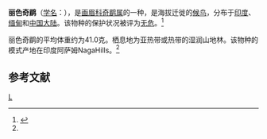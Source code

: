 {{Speciesbox 
| genus = Heterophasia
| species = pulchella
| status = LC | status_system = iucn3.1
| status_ref = <ref name=iucn>{{IUCN2008| assessors = [[BirdLife_International|BirdLife International]] | year = 2008 | id = 148773 | title = Heterophasia pulchella |downloaded = 2009-5-7}}</ref>
| image = Heterophasia pulchella.jpg
| authority = {{link-en|亨利·哈弗沙姆·戈德温-奥斯汀|Henry Haversham Godwin-Austen|Godwin-Austen}}, 1874<ref name='id3370'>{{cite web| url =http://www.bioinfo.cn/db05/BjdwSpecies.php?action=view&id=3370| title =丽色奇鹛| work =《中国动物物种编目数据库》| publisher =中国科学院微生物研究所| author =中国科学院动物研究所| accessdate =2009-04-04| deadurl =yes| archiveurl =https://web.archive.org/web/20160305040603/http://www.bioinfo.cn/db05/BjdwSpecies.php?action=view&id=3370| archivedate =2016-03-05}}</ref>
| range_map = 
}}

'''丽色奇鹛'''（[[学名|学名]]：{{lang|la|''Heterophasia pulchella''}}），是[[画眉科|画眉科]][[奇鹛属|奇鹛属]]的一种，是海拔迁徙的[[鸟类迁徙|候鸟]]，分布于[[印度|印度]]、[[缅甸|缅甸]]和[[中国大陆|中国大陆]]。该物种的保护状况被评为[[无危|无危]]。<ref>{{cite web|url=http://www.birdlife.org/datazone/speciesfactsheet.php?id=8027&m=0|title=Heterophasia pulchella|publisher=[[国际鸟盟|BirdLife.org]]|accessdate=2011-06-27|archive-date=2016-03-04|archive-url=https://web.archive.org/web/20160304131820/http://www.birdlife.org/datazone/speciesfactsheet.php?id=8027&m=0|dead-url=no}}</ref>

丽色奇鹛的平均体重约为41.0克。栖息地为亚热带或热带的湿润山地林。该物种的模式产地在印度阿萨姆NagaHills。<ref name='id3370'/>

== 参考文献 ==
{{wikispecies|Heterophasia pulchella}}
{{reflist}}
{{Taxonbar|from=Q3313699}}

[[Category:奇鹛属|L]]